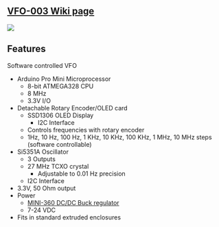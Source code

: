 == [http://land-boards.com/blwiki/index.php?title=VFO-003 VFO-003 Wiki page] ==

<img src="http://land-boards.com/blwiki/images/1/14/VFO-003-B.png"></img>

== Features ==

Software controlled VFO

* Arduino Pro Mini Microprocessor
** 8-bit ATMEGA328 CPU
** 8 MHz
** 3.3V I/O
* Detachable Rotary Encoder/OLED card
** SSD1306 OLED Display
*** I2C Interface
** Controls frequencies with rotary encoder
** 1Hz, 10 Hz, 100 Hz, 1 KHz, 10 KHz, 100 KHz, 1 MHz, 10 MHz steps (software controllable)
* Si5351A Oscillator
** 3 Outputs
** 27 MHz TCXO crystal
*** Adjustable to 0.01 Hz precision 
** I2C Interface
* 3.3V, 50 Ohm output
* Power
** [[Mini360_Buck_Converter|MINI-360 DC/DC Buck regulator]]
** 7-24 VDC
* Fits in standard extruded enclosures
